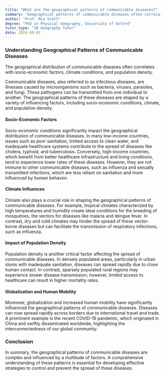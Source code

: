 ```yaml
---
title: "What are the geographical patterns of communicable diseases?"
summary: "Geographical patterns of communicable diseases often correlate with socio-economic factors, climate, and population density."
author: "Prof. Mia Scott"
degree: "PhD in Physical Geography, University of Oxford"
tutor_type: "IB Geography Tutor"
date: 2024-09-01
---
```


### Understanding Geographical Patterns of Communicable Diseases

The geographical distribution of communicable diseases often correlates with socio-economic factors, climate conditions, and population density.

Communicable diseases, also referred to as infectious diseases, are illnesses caused by microorganisms such as bacteria, viruses, parasites, and fungi. These pathogens can be transmitted from one individual to another. The geographical patterns of these diseases are shaped by a variety of influencing factors, including socio-economic conditions, climate, and population density.

#### Socio-Economic Factors

Socio-economic conditions significantly impact the geographical distribution of communicable diseases. In many low-income countries, issues such as poor sanitation, limited access to clean water, and inadequate healthcare systems contribute to the spread of diseases like cholera, typhoid, and tuberculosis. Conversely, high-income countries, which benefit from better healthcare infrastructure and living conditions, tend to experience lower rates of these diseases. However, they are not immune to other communicable diseases, such as influenza and sexually transmitted infections, which are less reliant on sanitation and more influenced by human behavior.

#### Climate Influences

Climate also plays a crucial role in shaping the geographical patterns of communicable diseases. For example, tropical climates characterized by high temperatures and humidity create ideal conditions for the breeding of mosquitoes, the vectors for diseases like malaria and dengue fever. In contrast, dry and cold climates may hinder the spread of these vector-borne diseases but can facilitate the transmission of respiratory infections, such as influenza.

#### Impact of Population Density

Population density is another critical factor affecting the spread of communicable diseases. In densely populated areas, particularly in urban slums with inadequate sanitation, diseases can spread rapidly due to close human contact. In contrast, sparsely populated rural regions may experience slower disease transmission; however, limited access to healthcare can result in higher mortality rates.

#### Globalization and Human Mobility

Moreover, globalization and increased human mobility have significantly influenced the geographical patterns of communicable diseases. Diseases can now spread rapidly across borders due to international travel and trade. A prominent example is the recent COVID-19 pandemic, which originated in China and swiftly disseminated worldwide, highlighting the interconnectedness of our global community.

### Conclusion

In summary, the geographical patterns of communicable diseases are complex and influenced by a multitude of factors. A comprehensive understanding of these patterns is essential for developing effective strategies to control and prevent the spread of these diseases.
    
